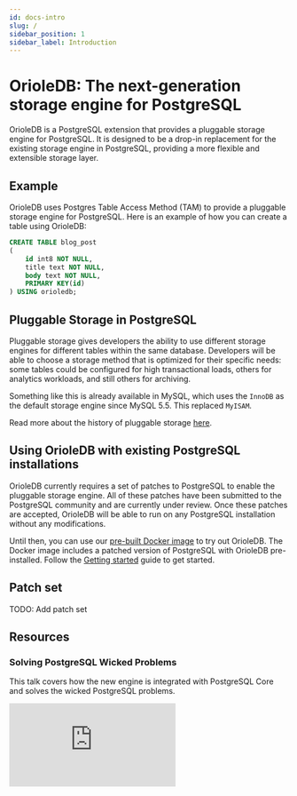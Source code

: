 ```yaml
---
id: docs-intro
slug: /
sidebar_position: 1
sidebar_label: Introduction
---
```


# OrioleDB: The next-generation storage engine for PostgreSQL

OrioleDB is a PostgreSQL extension that provides a pluggable storage engine for PostgreSQL. It is designed to be a drop-in replacement for the existing storage engine in PostgreSQL, providing a more flexible and extensible storage layer.

## Example

OrioleDB uses Postgres Table Access Method (TAM) to provide a pluggable storage engine for PostgreSQL. Here is an example of how you can create a table using OrioleDB:

```sql
CREATE TABLE blog_post
(
    id int8 NOT NULL,
    title text NOT NULL,
    body text NOT NULL,
    PRIMARY KEY(id)
) USING orioledb;
```

## Pluggable Storage in PostgreSQL

Pluggable storage gives developers the ability to use different storage engines for different tables within the same database. Developers will be able to choose a storage method that is optimized for their specific needs: some tables could be configured for high transactional loads, others for analytics workloads, and still others for archiving.

Something like this is already available in MySQL, which uses the `InnoDB` as the default storage engine since MySQL 5.5. This replaced `MyISAM`.

Read more about the history of pluggable storage [here](https://supabase.com/blog/postgres-pluggable-strorage).

## Using OrioleDB with existing PostgreSQL installations

OrioleDB currently requires a set of patches to PostgreSQL to enable the pluggable storage engine. All of these patches have been submitted to the PostgreSQL community and are currently under review. Once these patches are accepted, OrioleDB will be able to run on any PostgreSQL installation without any modifications.

Until then, you can use our [pre-built Docker image](https://hub.docker.com/r/orioledb/orioledb) to try out OrioleDB. The Docker image includes a patched version of PostgreSQL with OrioleDB pre-installed. Follow the [Getting started](/docs/usage/getting-started) guide to get started.

## Patch set

TODO: Add patch set

## Resources

### Solving PostgreSQL Wicked Problems

This talk covers how the new engine is integrated with PostgreSQL Core and solves the wicked PostgreSQL problems.

<div
  style={{
    position: "relative",
    width: "100%",
    paddingBottom: "56.25%",
    height: 0,
  }}
>
  <iframe
    style={{
      position: "absolute",
      top: 0,
      left: 0,
      width: "100%",
      height: "100%",
    }}
    src="https://www.youtube-nocookie.com/embed/coaJCB_H9cU?si=MHdGlhg-KOAPRlQ8"
    title="YouTube video player"
    frameBorder="0"
    allow="accelerometer; autoplay; clipboard-write; encrypted-media; gyroscope; picture-in-picture; web-share"
    referrerPolicy="strict-origin-when-cross-origin"
    allowFullScreen
  ></iframe>
</div>
